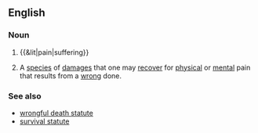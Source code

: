 ==English==

===Noun===
{{en-noun|sg=[[pain]] and [[suffering]]|-}}

# {{&lit|pain|suffering}}
# {{legal}} A [[species]] of [[damages]] that one may [[recover]] for [[physical]] or [[mental]] pain that results from a [[wrong]] done.

===See also===
* [[wrongful death statute]]
* [[survival statute]]